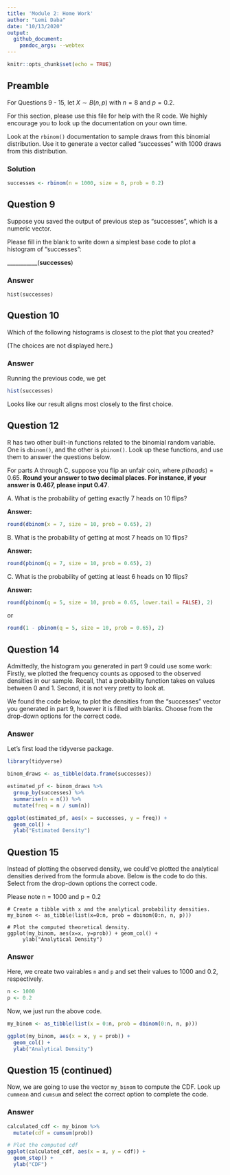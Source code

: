 ```yaml
---
title: 'Module 2: Home Work'
author: "Lemi Daba"
date: "10/13/2020"
output: 
  github_document:    
    pandoc_args: --webtex 
---
```


```r
knitr::opts_chunk$set(echo = TRUE)
```

## Preamble

For Questions 9 - 15, let $X \sim B(n, p)$ with $n = 8$ and $p = 0.2$.

For this section, please use this file for help with the R code. We highly encourage you to look up the documentation on your own time.

Look at the `rbinom()` documentation to sample draws from this binomial distribution. Use it to generate a vector called "successes" with 1000 draws from this distribution.

### Solution

```r
successes <- rbinom(n = 1000, size = 8, prob = 0.2)
```


## Question 9

Suppose you saved the output of previous step as "successes", which is a numeric vector.

Please fill in the blank to write down a simplest base code to plot a histogram of "successes":

___________(**successes**)


### Answer

```
hist(successes)
```


## Question 10

Which of the following histograms is closest to the plot that you created?

(The choices are not displayed here.)


### Answer

Running the previous code, we get

```r
hist(successes)
```


Looks like our result aligns most closely to the first choice.


## Question 12

R has two other built-in functions related to the binomial random variable. One is `dbinom()`, and the other is `pbinom()`. Look up these functions, and use them to answer the questions below.

For parts A through C, suppose you flip an unfair coin, where $p(heads)=0.65$. **Round your answer to two decimal places. For instance, if your answer is 0.467, please input 0.47**.

A. What is the probability of getting exactly 7 heads on 10 flips?

**Answer:**

```r
round(dbinom(x = 7, size = 10, prob = 0.65), 2)
```
B. What is the probability of getting at most 7 heads on 10 flips?

**Answer:**

```r
round(pbinom(q = 7, size = 10, prob = 0.65), 2)
```

C. What is the probability of getting at least 6 heads on 10 flips?

**Answer:**

```r
round(pbinom(q = 5, size = 10, prob = 0.65, lower.tail = FALSE), 2)
```

or 

```r
round(1 - pbinom(q = 5, size = 10, prob = 0.65), 2)
```

## Question 14


Admittedly, the histogram you generated in part 9 could use some work: Firstly, we plotted the frequency counts as opposed to the observed densities in our sample. Recall, that a probability function takes on values between 0 and 1. Second, it is not very pretty to look at.

We found the code below, to plot the densities from the “successes” vector you generated in part 9, however it is filled with blanks. Choose from the drop-down options for the correct code.

### Answer

Let's first load the tidyverse package.

```r
library(tidyverse)
```


```r
binom_draws <- as_tibble(data.frame(successes))

estimated_pf <- binom_draws %>%
  group_by(successes) %>%
  summarise(n = n()) %>%
  mutate(freq = n / sum(n))

ggplot(estimated_pf, aes(x = successes, y = freq)) +
  geom_col() +
  ylab("Estimated Density")
```


## Question 15

Instead of plotting the observed density, we could’ve plotted the analytical densities derived from the formula above. Below is the code to do this. Select from the drop-down options the correct code.

Please note n = 1000 and p = 0.2

```
# Create a tibble with x and the analytical probability densities.
my_binom <- as_tibble(list(x=0:n, prob = dbinom(0:n, n, p)))
```

```
# Plot the computed theoretical density.
ggplot(my_binom, aes(x=x, y=prob)) + geom_col() +
     ylab("Analytical Density")
```

### Answer

Here, we create two vairables `n` and `p` and set their values to 1000 and 0.2, respectively.

```r
n <- 1000
p <- 0.2
```

Now, we just run the above code.

```r
my_binom <- as_tibble(list(x = 0:n, prob = dbinom(0:n, n, p)))

ggplot(my_binom, aes(x = x, y = prob)) +
  geom_col() +
  ylab("Analytical Density")
```


## Question 15 (continued)

Now, we are going to use the vector `my_binom` to compute the CDF. Look up `cummean` and `cumsum` and select the correct option to complete the code.

### Answer

```r
calculated_cdf <- my_binom %>%
  mutate(cdf = cumsum(prob))

# Plot the computed cdf
ggplot(calculated_cdf, aes(x = x, y = cdf)) +
  geom_step() +
  ylab("CDF")
```
